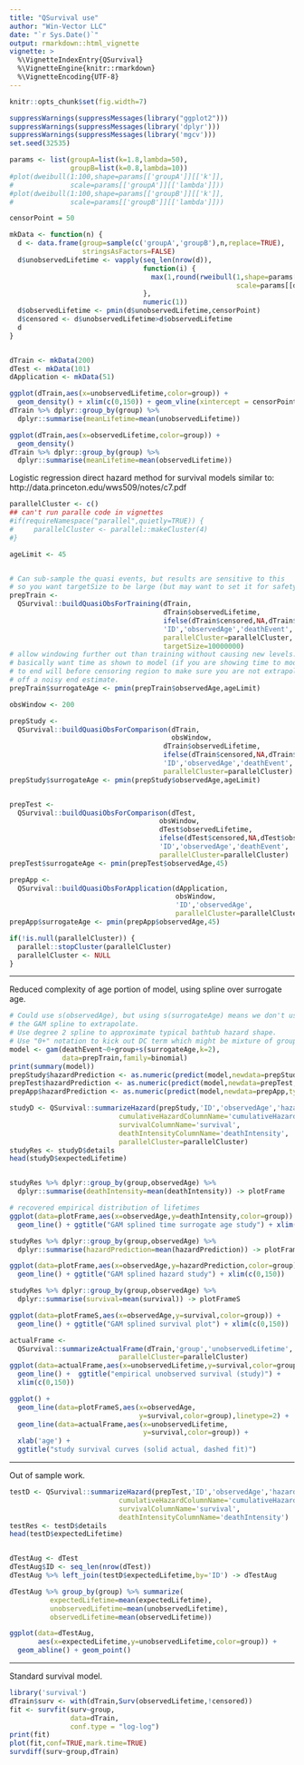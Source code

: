 ```yaml
---
title: "QSurvival use"
author: "Win-Vector LLC"
date: "`r Sys.Date()`"
output: rmarkdown::html_vignette
vignette: >
  %\VignetteIndexEntry{QSurvival}
  %\VignetteEngine{knitr::rmarkdown}
  %\VignetteEncoding{UTF-8}
---
```


```r
knitr::opts_chunk$set(fig.width=7)
```

```r
suppressWarnings(suppressMessages(library("ggplot2")))
suppressWarnings(suppressMessages(library('dplyr')))
suppressWarnings(suppressMessages(library('mgcv')))
set.seed(32535)

params <- list(groupA=list(k=1.8,lambda=50),
               groupB=list(k=0.8,lambda=10))
#plot(dweibull(1:100,shape=params[['groupA']][['k']],
#              scale=params[['groupA']][['lambda']]))
#plot(dweibull(1:100,shape=params[['groupB']][['k']],
#              scale=params[['groupB']][['lambda']]))

censorPoint = 50

mkData <- function(n) {
  d <- data.frame(group=sample(c('groupA','groupB'),n,replace=TRUE),
                  stringsAsFactors=FALSE)
  d$unobservedLifetime <- vapply(seq_len(nrow(d)),
                                 function(i) {
                                   max(1,round(rweibull(1,shape=params[[d[i,'group']]][['k']],
                                                        scale=params[[d[i,'group']]][['lambda']])))
                                 },
                                 numeric(1))
  d$observedLifetime <- pmin(d$unobservedLifetime,censorPoint)
  d$censored <- d$unobservedLifetime>d$observedLifetime
  d
}


dTrain <- mkData(200)
dTest <- mkData(101)
dApplication <- mkData(51)

ggplot(dTrain,aes(x=unobservedLifetime,color=group)) +
  geom_density() + xlim(c(0,150)) + geom_vline(xintercept = censorPoint)
dTrain %>% dplyr::group_by(group) %>%
  dplyr::summarise(meanLifetime=mean(unobservedLifetime))

ggplot(dTrain,aes(x=observedLifetime,color=group)) +
  geom_density() 
dTrain %>% dplyr::group_by(group) %>%
  dplyr::summarise(meanLifetime=mean(observedLifetime))
```



Logistic regression direct hazard method for survival models similar to: http://data.princeton.edu/wws509/notes/c7.pdf 

```r
parallelCluster <- c()
## can't run paralle code in vignettes
#if(requireNamespace("parallel",quietly=TRUE)) {
#     parallelCluster <- parallel::makeCluster(4)
#}

ageLimit <- 45


# Can sub-sample the quasi events, but results are sensitive to this
# so you want targetSize to be large (but may want to set it for safety).
prepTrain <- 
  QSurvival::buildQuasiObsForTraining(dTrain,
                                      dTrain$observedLifetime,
                                      ifelse(dTrain$censored,NA,dTrain$observedLifetime),
                                      'ID','observedAge','deathEvent',
                                      parallelCluster=parallelCluster,
                                      targetSize=10000000)
# allow windowing further out than training without causing new levels.
# basically want time as shown to model (if you are showing time to mode)
# to end will before censoring region to make sure you are not extrapolating
# off a noisy end estimate.
prepTrain$surrogateAge <- pmin(prepTrain$observedAge,ageLimit)

obsWindow <- 200

prepStudy <- 
  QSurvival::buildQuasiObsForComparison(dTrain,
                                        obsWindow,
                                      dTrain$observedLifetime,
                                      ifelse(dTrain$censored,NA,dTrain$observedLifetime),
                                      'ID','observedAge','deathEvent',
                                      parallelCluster=parallelCluster)
prepStudy$surrogateAge <- pmin(prepStudy$observedAge,ageLimit)


prepTest <- 
  QSurvival::buildQuasiObsForComparison(dTest,
                                     obsWindow,
                                     dTest$observedLifetime,
                                     ifelse(dTest$censored,NA,dTest$observedLifetime),
                                     'ID','observedAge','deathEvent',
                                     parallelCluster=parallelCluster)
prepTest$surrogateAge <- pmin(prepTest$observedAge,45)

prepApp <- 
  QSurvival::buildQuasiObsForApplication(dApplication,
                                         obsWindow,
                                         'ID','observedAge',
                                         parallelCluster=parallelCluster)
prepApp$surrogateAge <- pmin(prepApp$observedAge,45)

if(!is.null(parallelCluster)) {
  parallel::stopCluster(parallelCluster)
  parallelCluster <- NULL
}

```

*****

Reduced complexity of age portion of model, using spline over surrogate age.

```r
# Could use s(observedAge), but using s(surrogateAge) means we don't use
# the GAM spline to extrapolate.
# Use degree 2 spline to approximate typical bathtub hazard shape.
# Use "0+" notation to kick out DC term which might be mixture of groups sensitive.
model <- gam(deathEvent~0+group+s(surrogateAge,k=2),
             data=prepTrain,family=binomial)
print(summary(model))
prepStudy$hazardPrediction <- as.numeric(predict(model,newdata=prepStudy,type='response'))
prepTest$hazardPrediction <- as.numeric(predict(model,newdata=prepTest,type='response'))
prepApp$hazardPrediction <- as.numeric(predict(model,newdata=prepApp,type='response'))
```


```r
studyD <- QSurvival::summarizeHazard(prepStudy,'ID','observedAge','hazardPrediction',
                           cumulativeHazardColumnName='cumulativeHazard',
                           survivalColumnName='survival',
                           deathIntensityColumnName='deathIntensity',
                           parallelCluster=parallelCluster) 
studyRes <- studyD$details
head(studyD$expectedLifetime)


studyRes %>% dplyr::group_by(group,observedAge) %>%
  dplyr::summarise(deathIntensity=mean(deathIntensity)) -> plotFrame

# recovered empirical distribution of lifetimes
ggplot(data=plotFrame,aes(x=observedAge,y=deathIntensity,color=group)) + 
  geom_line() + ggtitle("GAM splined time surrogate age study") + xlim(c(0,150))

studyRes %>% dplyr::group_by(group,observedAge) %>%
  dplyr::summarise(hazardPrediction=mean(hazardPrediction)) -> plotFrame

ggplot(data=plotFrame,aes(x=observedAge,y=hazardPrediction,color=group)) + 
  geom_line() + ggtitle("GAM splined hazard study") + xlim(c(0,150))

studyRes %>% dplyr::group_by(group,observedAge) %>%
  dplyr::summarise(survival=mean(survival)) -> plotFrameS

ggplot(data=plotFrameS,aes(x=observedAge,y=survival,color=group)) + 
  geom_line() + ggtitle("GAM splined survival plot") + xlim(c(0,150))

actualFrame <-
  QSurvival::summarizeActualFrame(dTrain,'group','unobservedLifetime',
                           parallelCluster=parallelCluster)
ggplot(data=actualFrame,aes(x=unobservedLifetime,y=survival,color=group)) +
  geom_line() +  ggtitle("empirical unobserved survival (study)") +
  xlim(c(0,150))

ggplot() +
  geom_line(data=plotFrameS,aes(x=observedAge,
                                y=survival,color=group),linetype=2) +
  geom_line(data=actualFrame,aes(x=unobservedLifetime,
                                 y=survival,color=group)) +
  xlab('age') + 
  ggtitle("study survival curves (solid actual, dashed fit)")
```

*****

Out of sample work.

```r

testD <- QSurvival::summarizeHazard(prepTest,'ID','observedAge','hazardPrediction',
                           cumulativeHazardColumnName='cumulativeHazard',
                           survivalColumnName='survival',
                           deathIntensityColumnName='deathIntensity') 
testRes <- testD$details
head(testD$expectedLifetime)


dTestAug <- dTest
dTestAug$ID <- seq_len(nrow(dTest))
dTestAug %>% left_join(testD$expectedLifetime,by='ID') -> dTestAug

dTestAug %>% group_by(group) %>% summarize(
          expectedLifetime=mean(expectedLifetime),
          unobservedLifetime=mean(unobservedLifetime),
          observedLifetime=mean(observedLifetime))

ggplot(data=dTestAug,
       aes(x=expectedLifetime,y=unobservedLifetime,color=group)) + 
  geom_abline() + geom_point()

```

*****

Standard survival model.

```r
library('survival')
dTrain$surv <- with(dTrain,Surv(observedLifetime,!censored))
fit <- survfit(surv~group,
               data=dTrain,
               conf.type = "log-log")
print(fit)
plot(fit,conf=TRUE,mark.time=TRUE)
survdiff(surv~group,dTrain)
```


